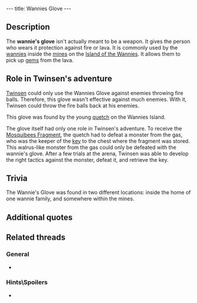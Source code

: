 ---
title: Wannies Glove
---

{{twinsunica import}}{{Infobox Item
 |image=Glove.gif
 |type=weapon
 |critical=yes
 |magical=no
 |unique=yes
 |lba1=
 |lba2=yes
 |upgrades=no
 |rowposition=1
 |columnposition=5
 |effect=unique
 |effectamount=
 |purpose=
 |combattype=special
 |powerlevel=fire
 |rate=high
 |range=none
 |damage=none
}}

{{Quote
 |With this Wannie's glove, you can now touch the fire. This will allow you to throw back the fireballs that the monsters from the gas hurl at you.
 |Inventory, [[Wannies Glove]]
 |quoteid=1861}}

==Description==
The '''wannie's glove''' isn't actually meant to be a weapon. It gives the person who wears it protection against fire or lava. It is commonly used by the [[wannie]]s inside the [[mines]] on the [[Island of the Wannies]]. It allows them to pick up [[gem]]s from the lava.

==Role in Twinsen's adventure==
[[Twinsen]] could only use the Wannies Glove against enemies throwing fire balls. Therefore, this glove wasn't effective against much enemies. With it, Twinsen could throw the fire balls back at his enemies.

This glove was found by the young [[quetch]] on the Wannies Island.

The glove itself had only one role in Twinsen's adventure. To receive the [[Mosquibees Fragment]], the quetch had to defeat a monster from the gas, who was the keeper of the [[key]] to the chest where the fragment was stored. This walrus-like monster from the gas could only be defeated with the wannie's glove. After a few trials at the arena, Twinsen was able to develop the right tactics against the monster, defeat it, and retrieve the key.

== Trivia ==
The Wannie's Glove was found in two different locations: inside the home of one wannie family, and somewhere within the mines.

==Additional quotes==
{{Quote
 |You just found a Wannie's Glove. Use it to repel the fireballs your enemies throw at you.
 |Narrator, when [[Twinsen]] found the glove
 |island=Island of the Wannies
 |planet=undergas
 |quoteid=1758}}

{{Quote
 |Hmmf! Lost my glove somewhere in the mine. Now I can't reach into the lava to grab up the gems.
 |character=A miner
 |island=Island of the Wannies
 |planet=undergas
 |quoteid=2328}}

{{Quote
 |I'm in a bind, I've lost my glove somewhere in the mine. With it, I can catch the pieces of lava and the balls of fire, I can even pitch them back. Everybody has one, to extract gems.
 |character=A miner
 |island=Island of the Wannies
 |planet=undergas
 |quoteid=2323}}

==Related threads==
===General===
* {{thread|id=6481|title=Wannie Glove...}}

===Hints\Spoilers===
* {{thread|id=9292|title=Wannie's glove}}